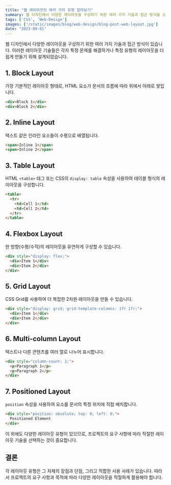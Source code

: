 ```yaml
---
title: "웹 레이아웃의 여러 가지 유형 알아보기"
summary: 웹 디자인에서 다양한 레이아웃을 구성하기 위한 여러 가지 기술과 접근 방식을 소개합니다.
tags: ['CSS', 'Web-Design']
images: ['/static/images/blog/web-design/blog-post-web-layout.jpg']
date: "2023-09-01"
---
```

<TOCInline toc={props.toc} asDisclosure />

웹 디자인에서 다양한 레이아웃을 구성하기 위한 여러 가지 기술과 접근 방식이 있습니다. 이러한 레이아웃 기술들은 각자 특정 문제를 해결하거나 특정 유형의 레이아웃을 더 쉽게 만들기 위해 설계되었습니다.

## 1. Block Layout

가장 기본적인 레이아웃 형태로, HTML 요소가 문서의 흐름에 따라 위에서 아래로 쌓입니다.

```html
<div>Block 1</div>
<div>Block 2</div>
```

## 2. Inline Layout

텍스트 같은 인라인 요소들이 수평으로 배열됩니다.

```html
<span>Inline 1</span>
<span>Inline 2</span>
```

## 3. Table Layout

HTML `<table>` 태그 또는 CSS의 `display: table` 속성을 사용하여 테이블 형식의 레이아웃을 구성합니다.

```html
<table>
  <tr>
    <td>Cell 1</td>
    <td>Cell 2</td>
  </tr>
</table>
```


## 4. Flexbox Layout

한 방향(수평/수직)의 레이아웃을 유연하게 구성할 수 있습니다.

```html
<div style="display: flex;">
  <div>Item 1</div>
  <div>Item 2</div>
</div>
```


## 5. Grid Layout

CSS Grid를 사용하여 더 복잡한 2차원 레이아웃을 만들 수 있습니다.

```html
<div style="display: grid; grid-template-columns: 1fr 1fr;">
  <div>Item 1</div>
  <div>Item 2</div>
</div>
```



## 6. Multi-column Layout

텍스트나 다른 콘텐츠를 여러 열로 나누어 표시합니다.

```html
<div style="column-count: 2;">
  <p>Paragraph 1</p>
  <p>Paragraph 2</p>
</div>
```

## 7. Positioned Layout

`position` 속성을 사용하여 요소를 문서의 특정 위치에 직접 배치합니다.

```html
<div style="position: absolute; top: 0; left: 0;">
  Positioned Element
</div>
```

이 외에도 다양한 레이아웃 유형이 있으므로, 프로젝트의 요구 사항에 따라 적절한 레이아웃 기술을 선택하는 것이 중요합니다.

## 결론

각 레이아웃 유형은 그 자체의 장점과 단점, 그리고 적합한 사용 사례가 있습니다. 따라서 프로젝트의 요구 사항과 목적에 따라 다양한 레이아웃을 적절하게 활용해야 합니다.

